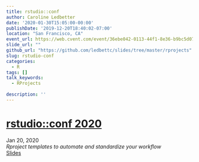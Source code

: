 ```yaml
---
title: rstudio::conf
author: Caroline Ledbetter
date: '2020-01-30T15:05:00-00:00'
publishDate: '2019-12-20T18:40:02-07:00'
location: "San Francisco, CA"
event_url: https://web.cvent.com/event/36ebe042-0113-44f1-8e36-b9bc5d0733bf/
slide_url: ""
github_url: "https://github.com/ledbettc/slides/tree/master/rprojects"
slug: rstudio-conf
categories:
  - R
tags: []
talk_keywords:
  - RProjects
  
description: ''
---
```

# [rstudio::conf 2020](https://web.cvent.com/event/36ebe042-0113-44f1-8e36-b9bc5d0733bf/summary?RefId=homepage-top&utm_campaign=Site%20Promo&utm_medium=Banner&utm_source=HomePage)
Jan 20, 2020  
*Rproject templates to automate and standardize your workflow*  
[Slides](https://slides/carolineledbetter.us/rprojects/)


